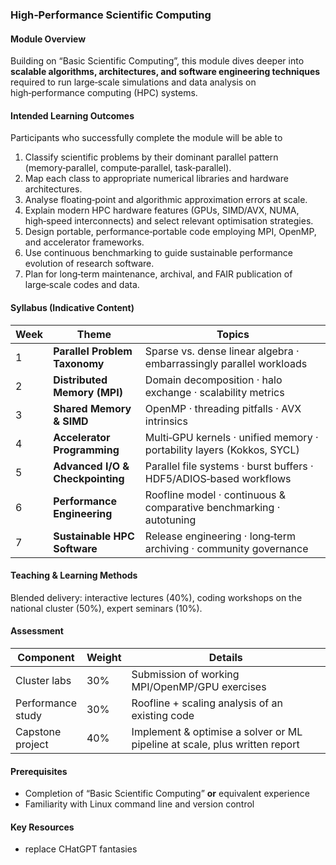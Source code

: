 
### High‑Performance Scientific Computing

#### Module Overview

Building on "Basic Scientific Computing", this module dives deeper into **scalable algorithms, architectures, and software engineering techniques** required to run large‑scale simulations and data analysis on high‑performance computing (HPC) systems.

#### Intended Learning Outcomes

Participants who successfully complete the module will be able to

1. Classify scientific problems by their dominant parallel pattern (memory‑parallel, compute‑parallel, task‑parallel).
2. Map each class to appropriate numerical libraries and hardware architectures.
3. Analyse floating‑point and algorithmic approximation errors at scale.
4. Explain modern HPC hardware features (GPUs, SIMD/AVX, NUMA, high‑speed interconnects) and select relevant optimisation strategies.
5. Design portable, performance‑portable code employing MPI, OpenMP, and accelerator frameworks.
6. Use continuous benchmarking to guide sustainable performance evolution of research software.
7. Plan for long‑term maintenance, archival, and FAIR publication of large‑scale codes and data.

#### Syllabus (Indicative Content)

| Week | Theme                            | Topics                                                                 |
|------|----------------------------------|------------------------------------------------------------------------|
| 1    | **Parallel Problem Taxonomy**    | Sparse vs. dense linear algebra · embarrassingly parallel workloads    |
| 2    | **Distributed Memory (MPI)**     | Domain decomposition · halo exchange · scalability metrics             |
| 3    | **Shared Memory & SIMD**         | OpenMP · threading pitfalls · AVX intrinsics                           |
| 4    | **Accelerator Programming**      | Multi‑GPU kernels · unified memory · portability layers (Kokkos, SYCL) |
| 5    | **Advanced I/O & Checkpointing** | Parallel file systems · burst buffers · HDF5/ADIOS‑based workflows     |
| 6    | **Performance Engineering**      | Roofline model · continuous & comparative benchmarking · autotuning    |
| 7    | **Sustainable HPC Software**     | Release engineering · long‑term archiving · community governance       |

#### Teaching & Learning Methods

Blended delivery: interactive lectures (40%), coding workshops on the national cluster (50%), expert seminars (10%).

#### Assessment

| Component         | Weight | Details                                                                    |
|-------------------|--------|----------------------------------------------------------------------------|
| Cluster labs      | 30%    | Submission of working MPI/OpenMP/GPU exercises                             |
| Performance study | 30%    | Roofline + scaling analysis of an existing code                            |
| Capstone project  | 40%    | Implement & optimise a solver or ML pipeline at scale, plus written report |

#### Prerequisites

- Completion of "Basic Scientific Computing" **or** equivalent experience
- Familiarity with Linux command line and version control

#### Key Resources

- replace CHatGPT fantasies